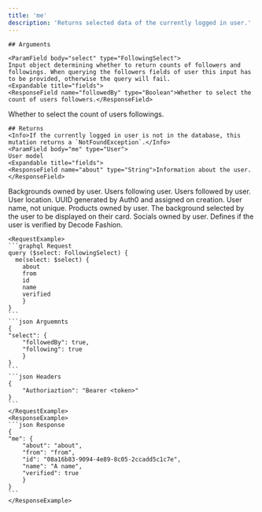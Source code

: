 ```yaml
---
title: 'me'
description: 'Returns selected data of the currently logged in user.'
---
```

    
    ## Arguments
    
    <ParamField body="select" type="FollowingSelect">
    Input object determining whether to return counts of followers and followings. When querying the followers fields of user this input has to be provided, otherwise the query will fail.
    <Expandable title="fields">
    <ResponseField name="followedBy" type="Boolean">Whether to select the count of users followers.</ResponseField>
<ResponseField name="following" type="Boolean">Whether to select the count of users followings.</ResponseField>
    </Expandable>
    </ParamField> 

    
    ## Returns
    <Info>If the currently logged in user is not in the database, this mutation returns a `NotFoundException`.</Info>
    <ParamField body="me" type="User">
    User model
    <Expandable title="fields">
    <ResponseField name="about" type="String">Information about the user.</ResponseField>
<ResponseField name="backgrounds" type="[Background!]!">Backgrounds owned by user.</ResponseField>
<ResponseField name="followedBy" type="[User!]!">Users following user.</ResponseField>
<ResponseField name="followers" type="FollowingCounts!"/>
<ResponseField name="following" type="[User!]!">Users followed by user.</ResponseField>
<ResponseField name="from" type="String">User location.</ResponseField>
<ResponseField name="id" type="String!">UUID generated by Auth0 and assigned on creation.</ResponseField>
<ResponseField name="name" type="String!">User name, not unique.</ResponseField>
<ResponseField name="products" type="[Product!]!">Products owned by user.</ResponseField>
<ResponseField name="selectedBackground" type="Background!">The background selected by the user to be displayed on their card.</ResponseField>
<ResponseField name="socials" type="[Social!]!">Socials owned by user.</ResponseField>
<ResponseField name="verified" type="Boolean!">Defines if the user is verified by Decode Fashion.</ResponseField>
    </Expandable>
    </ParamField>
    
    <RequestExample>
    ```graphql Request
    query ($select: FollowingSelect) {
      me(select: $select) {
        about
		from
		id
		name
		verified  
        }
    }
    ```
    ```json Arguemnts
    {
    "select": {
        "followedBy": true,
        "following": true
        }
    }
    ```
    ```json Headers
    {
        "Authoriaztion": "Bearer <token>"
    }
    ```
    </RequestExample>
    <ResponseExample>
    ```json Response
    {
    "me": {
        "about": "about",
        "from": "from",
        "id": "08a16b83-9094-4e89-8c05-2ccadd5c1c7e",
        "name": "A name",
        "verified": true
        }
    }
    ```
    </ResponseExample>
    